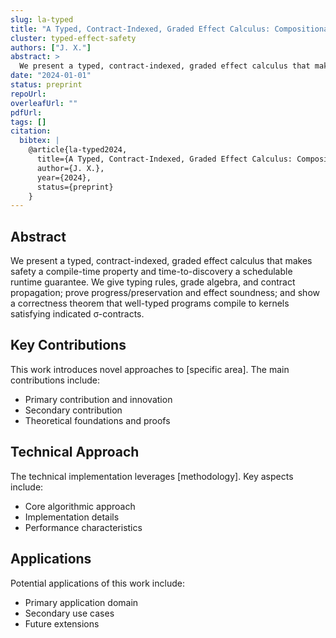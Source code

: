 ```yaml
---
slug: la-typed
title: "A Typed, Contract-Indexed, Graded Effect Calculus: Compositional Safety, Quotient Invariance, and Schedulable Discovery"
cluster: typed-effect-safety
authors: ["J. X."]
abstract: >
  We present a typed, contract-indexed, graded effect calculus that makes safety a compile-time property and time-to-discovery a schedulable runtime guarantee. We give typing rules, grade algebra, and contract propagation; prove progress/preservation and effect soundness; and show a correctness theorem that well-typed programs compile to kernels satisfying indicated σ-contracts.
date: "2024-01-01"
status: preprint
repoUrl: 
overleafUrl: ""
pdfUrl: 
tags: []
citation:
  bibtex: |
    @article{la-typed2024,
      title={A Typed, Contract-Indexed, Graded Effect Calculus: Compositional Safety, Quotient Invariance, and Schedulable Discovery},
      author={J. X.},
      year={2024},
      status={preprint}
    }
---
```


## Abstract

We present a typed, contract-indexed, graded effect calculus that makes safety a compile-time property and time-to-discovery a schedulable runtime guarantee. We give typing rules, grade algebra, and contract propagation; prove progress/preservation and effect soundness; and show a correctness theorem that well-typed programs compile to kernels satisfying indicated σ-contracts.

## Key Contributions

This work introduces novel approaches to [specific area]. The main contributions include:

- Primary contribution and innovation
- Secondary contribution  
- Theoretical foundations and proofs

## Technical Approach

The technical implementation leverages [methodology]. Key aspects include:

- Core algorithmic approach
- Implementation details
- Performance characteristics

## Applications

Potential applications of this work include:

- Primary application domain
- Secondary use cases
- Future extensions
